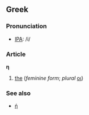 ==Greek==
===Pronunciation===
*[[w:IPA|IPA]]: /i/

===Article===
'''η'''

#[[the]] (''feminine form''; ''plural'' [[οι]])

===See also===
*[[ή]]